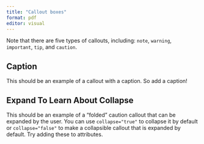 ```yaml
---
title: "Callout boxes"
format: pdf
editor: visual
---
```


::: {.callout-tip appearance="simple"}
Note that there are five types of callouts, including: `note`, `warning`, `important`, `tip`, and `caution`.
:::

::: callout-note
## Caption

This should be an example of a callout with a caption. So add a caption!
:::


::: {.callout-note collapse="true"}
## Expand To Learn About Collapse

This should be an example of a "folded" caution callout that can be expanded by the user. You can use `collapse="true"` to collapse it by default or `collapse="false"` to make a collapsible callout that is expanded by default. Try adding these to attributes.
:::
